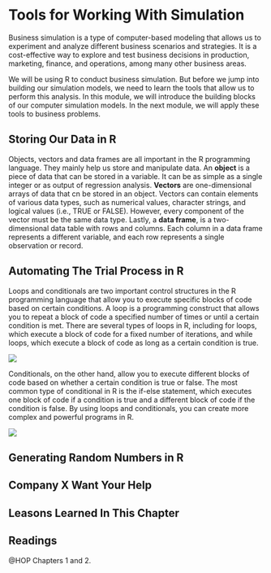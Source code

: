 # Tools for Working With Simulation

Business simulation is a type of computer-based modeling that allows us to experiment and analyze different business scenarios and strategies. It is a cost-effective way to explore and test business decisions in production, marketing, finance, and operations, among many other business areas.

We will be using R to conduct business simulation. But before we jump into building our simulation models, we need to learn the tools that allow us to perform this analysis. In this module, we will introduce the building blocks of our computer simulation models. In the next module, we will apply these tools to business problems.

## Storing Our Data in R

Objects, vectors and data frames are all important in the R programming language. They mainly help us store and manipulate data. An **object** is a piece of data that can be stored in a variable. It can be as simple as a single integer or as output of regression analysis. **Vectors** are one-dimensional arrays of data that cn be stored in an object. Vectors can contain elements of various data types, such as numerical values, character strings, and logical values (i.e., TRUE or FALSE). However, every component of the vector must be the same data type. Lastly, a **data frame**, is a two-dimensional data table with rows and columns. Each column in a data frame represents a different variable, and each row represents a single observation or record.

## Automating The Trial Process in R

Loops and conditionals are two important control structures in the R programming language that allow you to execute specific blocks of code based on certain conditions. A loop is a programming construct that allows you to repeat a block of code a specified number of times or until a certain condition is met. There are several types of loops in R, including for loops, which execute a block of code for a fixed number of iterations, and while loops, which execute a block of code as long as a certain condition is true.

![](images/Loop.png){fig-align="center"}

Conditionals, on the other hand, allow you to execute different blocks of code based on whether a certain condition is true or false. The most common type of conditional in R is the if-else statement, which executes one block of code if a condition is true and a different block of code if the condition is false. By using loops and conditionals, you can create more complex and powerful programs in R.

![](images/Conditional.png){fig-align="center"}

## Generating Random Numbers in R

## Company X Want Your Help

## Leasons Learned In This Chapter

## Readings

@HOP Chapters 1 and 2.
